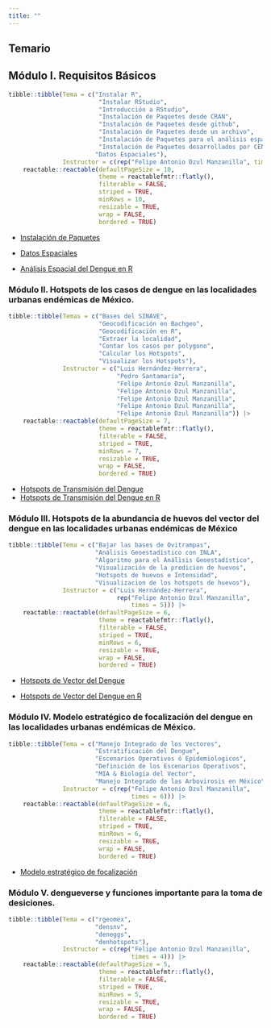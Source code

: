 ```yaml
---
title: ""
---
```


## Temario

## Módulo I. Requisitos Básicos

```r
tibble::tibble(Tema = c("Instalar R",
                         "Instalar RStudio",
                         "Introducción a RStudio",
                         "Instalación de Paquetes desde CRAN",
                         "Instalación de Paquetes desde github",
                         "Instalación de Paquetes desde un archivo",
                         "Instalación de Paquetes para el análisis espacial",
                         "Instalación de Paquetes desarrollados por CENAPRECE-InDRE",
                        "Datos Espaciales"),
               Instructor = c(rep("Felipe Antonio Dzul Manzanilla", times = 9))) |>
    reactable::reactable(defaultPageSize = 10,
                         theme = reactablefmtr::flatly(),
                         filterable = FALSE,
                         striped = TRUE,
                         minRows = 10,
                         resizable = TRUE, 
                         wrap = FALSE, 
                         bordered = TRUE)

```

-   [Instalación de Paquetes](https://calm-hummingbird-41cb33.netlify.app/talks/pkg_installation/#/)

-   [Datos Espaciales](https://calm-hummingbird-41cb33.netlify.app/talks/spatial_data/#/)

-   [Análisis Espacial del Dengue en R](https://calm-hummingbird-41cb33.netlify.app/talks/spatial_analysis_dengue/#/)

### Módulo II. Hotspots de los casos de dengue en las localidades urbanas endémicas de México.

```r
tibble::tibble(Temas = c("Bases del SINAVE",
                         "Geocodificación en Bachgeo",
                         "Geocodificación en R",
                         "Extraer la localidad",
                         "Contar los casos por polygono",
                         "Calcular los Hotspots",
                         "Visualizar los Hotspots"),
               Instructor = c("Luis Hernández-Herrera",
                              "Pedro Santamaría",
                              "Felipe Antonio Dzul Manzanilla",
                              "Felipe Antonio Dzul Manzanilla",
                              "Felipe Antonio Dzul Manzanilla",
                              "Felipe Antonio Dzul Manzanilla",
                              "Felipe Antonio Dzul Manzanilla")) |>
    reactable::reactable(defaultPageSize = 7,
                         theme = reactablefmtr::flatly(),
                         filterable = FALSE,
                         striped = TRUE,
                         minRows = 7,
                         resizable = TRUE, 
                         wrap = FALSE, 
                         bordered = TRUE)

```

-   [Hotspots de Transmisión del Dengue](https://calm-hummingbird-41cb33.netlify.app/talks/hotspots_cases/#/)
-   [Hotspots de Transmisión del Dengue en R](https://calm-hummingbird-41cb33.netlify.app/talks/hotspots_cases_R/#/)

### Módulo III. Hotspots de la abundancia de huevos del vector del dengue en las localidades urbanas endémicas de México

```r
tibble::tibble(Tema = c("Bajar las bases de Ovitrampas",
                        "Análisis Geoestadístico con INLA",
                        "Algoritmo para el Análisis Geoestadístico",
                        "Visualización de la predicion de huevos",
                        "Hotspots de huevos e Intensidad",
                        "Visualizacion de los hotspots de huevos"),
               Instructor = c("Luis Hernández-Herrera",
                              rep("Felipe Antonio Dzul Manzanilla", 
                                  times = 5))) |>
    reactable::reactable(defaultPageSize = 6,
                         theme = reactablefmtr::flatly(),
                         filterable = FALSE,
                         striped = TRUE,
                         minRows = 6,
                         resizable = TRUE, 
                         wrap = FALSE, 
                         bordered = TRUE)

```

-   [Hotspots de Vector del Dengue](https://calm-hummingbird-41cb33.netlify.app/talks/hotspots_eggs/#/)

-   [Hotspots de Vector del Dengue en R](https://calm-hummingbird-41cb33.netlify.app/talks/hotspots_eggs_R/#/)

### Módulo IV. Modelo estratégico de focalización del dengue en las localidades urbanas endémicas de México.

```r
tibble::tibble(Tema = c("Manejo Integrado de los Vectores",
                        "Estratificación del Dengue",
                        "Escenarios Operativos ó Epidemiologicos",
                        "Definición de los Escenarios Operativos",
                        "MIA & Biología del Vector",
                        "Manejo Integrado de las Arbovirosis en México"),
               Instructor = c(rep("Felipe Antonio Dzul Manzanilla", 
                                  times = 6))) |>
    reactable::reactable(defaultPageSize = 6,
                         theme = reactablefmtr::flatly(),
                         filterable = FALSE,
                         striped = TRUE,
                         minRows = 6,
                         resizable = TRUE, 
                         wrap = FALSE, 
                         bordered = TRUE)

```

- [Modelo estratégico de focalización](ttps://calm-hummingbird-41cb33.netlify.app/talks/mia/#/)


### Módulo V. **dengueverse** y funciones importante para la toma de desiciones.

```r
tibble::tibble(Tema = c("rgeomex",
                        "densnv",
                        "deneggs",
                        "denhotspots"),
               Instructor = c(rep("Felipe Antonio Dzul Manzanilla", 
                                  times = 4))) |>
    reactable::reactable(defaultPageSize = 5,
                         theme = reactablefmtr::flatly(),
                         filterable = FALSE,
                         striped = TRUE,
                         minRows = 5,
                         resizable = TRUE, 
                         wrap = FALSE, 
                         bordered = TRUE)

```

